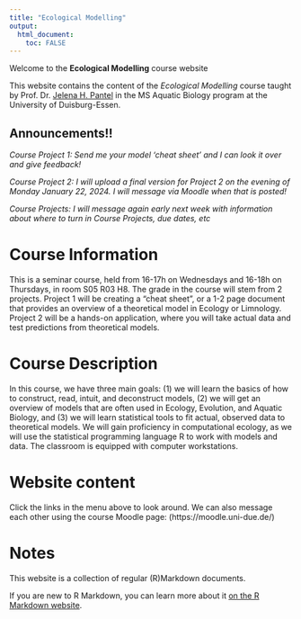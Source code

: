 ```yaml
---
title: "Ecological Modelling"
output: 
  html_document:
    toc: FALSE
---
```


Welcome to the **Ecological Modelling** course website

This website contains the content of the *Ecological Modelling* course taught by Prof. Dr. [Jelena H. Pantel](http://jhpantel.com) in the MS Aquatic Biology program at the University of Duisburg-Essen.

## Announcements!!

*Course Project 1: Send me your model 'cheat sheet' and I can look it over and give feedback!*

*Course Project 2: I will upload a final version for Project 2 on the evening of Monday January 22, 2024. I will message via Moodle when that is posted!*

*Course Projects: I will message again early next week with information about where to turn in Course Projects, due dates, etc*

# Course Information

This is a seminar course, held from 16-17h on Wednesdays and 16-18h on Thursdays, in room S05 R03 H8. The grade in the course will stem from 2 projects. Project 1 will be creating a "cheat sheet", or a 1-2 page document that provides an overview of a theoretical model in Ecology or Limnology. Project 2 will be a hands-on application, where you will take actual data and test predictions from theoretical models.

# Course Description

In this course, we have three main goals: (1) we will learn the basics of how to construct, read, intuit, and deconstruct models, (2) we will get an overview of models that are often used in Ecology, Evolution, and Aquatic Biology, and (3) we will learn statistical tools to fit actual, observed data to theoretical models. We will gain proficiency in computational ecology, as we will use the statistical programming language R to work with models and data. The classroom is equipped with computer workstations.

# Website content

Click the links in the menu above to look around. We can also message each other using the course Moodle page: (https://moodle.uni-due.de/)


# Notes

This website is a collection of regular (R)Markdown documents.

If you are new to R Markdown, you can learn more about it [on the R Markdown website](https://rmarkdown.rstudio.com/). 


